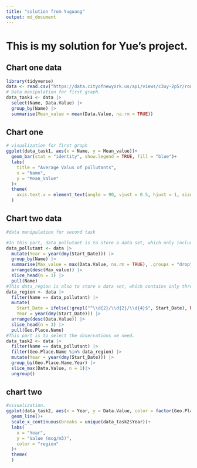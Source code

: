 ```yaml
---
title: "solution from Yuguang"
output: md_document
---
```


# This is my solution for Yue's project.

## Chart one data
```r
library(tidyverse)
data <- read.csv("https://data.cityofnewyork.us/api/views/c3uy-2p5r/rows.csv?accessType=DOWNLOAD")
# Data manipulation for first graph.
data_task1 <- data |>
  select(Name, Data.Value) |>
  group_by(Name) |>
  summarise(Mean_value = mean(Data.Value, na.rm = TRUE))
```
## Chart one

```r
# visualization for first graph
ggplot(data_task1, aes(x = Name, y = Mean_value))+
  geom_bar(stat = "identity", show.legend = TRUE, fill = "blue")+
  labs(
    title = "Average Valus of pollutants",
    x = "Name",
    y = "Mean_Value"
  )+
  theme(
    axis.text.x = element_text(angle = 90, vjust = 0.5, hjust = 1, size = 5)
  )
```

## Chart two data
```r
#data manipulation for second task

#In this part, data_pollutant is to store a data set, which only include the name, so that i can see the name, i know it is a bit silly...
data_pollutant <- data |>
  mutate(Year = year(dmy(Start_Date))) |>
  group_by(Name) |>
  summarise(Max_value = max(Data.Value, na.rm = TRUE), .groups = "drop") |>
  arrange(desc(Max_value)) |>
  slice_head(n = 1) |>
  pull(Name)
#This data_region is also to store a data set, which contains only three Geo.Place.Name
data_region <- data |>
  filter(Name == data_pollutant) |>
  mutate(
    Start_Date = ifelse(!grepl("^\\d{2}/\\d{2}/\\d{4}$", Start_Date), NA, Start_Date),
    Year = year(dmy(Start_Date))) |>
  arrange(desc(Data.Value)) |>
  slice_head(n = 3) |>
  pull(Geo.Place.Name)
#This part is to select the observations we need.
data_task2 <- data |>
  filter(Name == data_pollutant) |>
  filter(Geo.Place.Name %in% data_region) |>
  mutate(Year = year(dmy(Start_Date))) |>
  group_by(Geo.Place.Name,Year) |>
  slice_max(Data.Value, n = 1)|>
  ungroup()
```
## chart two
```r
#visualization.
ggplot(data_task2, aes(x = Year, y = Data.Value, color = factor(Geo.Place.Name)))+
  geom_line()+
  scale_x_continuous(breaks = unique(data_task2$Year))+
  labs(
    x = "Year",
    y = "Value (mcg/m3)",
    color = "region"
  )+
  theme(
  )

```
